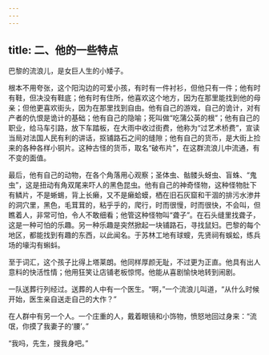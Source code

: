 ```yaml
---
---
---
```

title: 二、他的一些特点
---




巴黎的流浪儿，是女巨人生的小矮子。

根本不用夸张，这个阳沟边的可爱小孩，有时有一件衬衫，但他只有一件；他有时有鞋，但决没有鞋底；他有时有住所，他喜欢这个地方，因为在那里能找到他的母亲；但他更喜欢街头，因为在那里找到自由。他有自己的游戏，自己的诡计，对有产者的仇恨是诡计的基础；他有自己的隐喻；死叫做“吃蒲公英的根”；他有自己的职业，给马车引路，放下车踏板，在大雨中收过街费，他称为“过艺术桥费”，宣读当局对法国人民有利的讲话，抠铺路石之间的缝隙；他有自己的货币，是大街上捡来的各种各样小铜片。这种古怪的货币，取名“破布片”，在这群流浪儿中流通，有不变的面值。

最后，他有自己的动物，在各个角落用心观察；圣体虫、骷髅头蚜虫、盲蛛、“鬼虫”，这是扭动有角双尾来吓人的黑色昆虫。他有自己的神奇怪物，这种怪物肚下有鳞片，不是蜥蜴，背上长癞，又不是癞蛤蟆，栖在旧石灰窟和干涸的排污水渗井的洞穴里，黑色，毛茸茸的，粘乎乎的，爬行，时而很慢，时而很快，不会叫，但瞧着人，非常可怕，令人不敢细看；他管这种怪物叫“聋子”。在石头缝里找聋子，这是一种可怕的乐趣。另一种乐趣是突然掀起一块铺路石，寻找鼠妇。巴黎的每个地区，都能找到有趣的东西，以此闻名。于苏林工地有球螋，先贤祠有蜈蚣，练兵场的壕沟有蝌蚪。

至于词汇，这个孩子比得上塔莱朗。他同样厚颜无耻，不过更为正直。他具有出人意料的快活性情；他用狂笑让店铺老板惊愕。他能从喜剧愉快地转到闹剧。

一队送葬行列经过。送葬的人中有一个医生。“啊，”一个流浪儿叫道，“从什么时候开始，医生亲自送走自己的大作？”

在人群中有另一个人。一个庄重的人，戴着眼镜和小饰物，愤怒地回过身来：“流氓，你摸了我妻子的‘腰’。”

“我吗，先生，搜我身吧。”